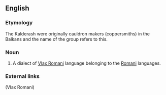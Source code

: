 {{wikipedia}}
==English==

===Etymology===
The Kalderash were originally cauldron makers (coppersmiths) in the Balkans and the name of the group  refers to this.

===Noun===
{{en-noun|-}}

# A dialect of [[Vlax Romani]] language belonging to the [[Romani]] languages.

===External links===
{{ethnologue|code=rmy}} (Vlax Romani)